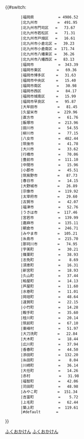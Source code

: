 {{#switch:{{自治體名稱翻譯/福岡縣|{{{1}}}}}
        |福岡県           = 4986.52
        |北九州市         =  491.95
        |北九州市門司区   =   73.67
        |北九州市若松区   =   71.31
        |北九州市戸畑区   =   16.61
        |北九州市小倉北区 =   39.23
        |北九州市小倉南区 =  171.74
        |北九州市八幡東区 =   36.26
        |北九州市八幡西区 =   83.13
        |福岡市           =  343.39
        |福岡市東区       =   69.36
        |福岡市博多区     =   31.63
        |福岡市中央区     =   15.40
        |福岡市南区       =   30.98
        |福岡市西区       =   84.17
        |福岡市城南区     =   15.99
        |福岡市早良区     =   95.87
        |大牟田市         =   81.45
        |久留米市         =  229.96
        |直方市           =   61.76
        |飯塚市           =  213.96
        |田川市           =   54.55
        |柳川市           =   77.15
        |八女市           =  482.44
        |筑後市           =   41.78
        |大川市           =   33.62
        |行橋市           =   70.06
        |豊前市           =  111.10
        |中間市           =   15.96
        |小郡市           =   45.51
        |筑紫野市         =   87.73
        |春日市           =   14.15
        |大野城市         =   26.89
        |宗像市           =  119.92
        |太宰府市         =   29.60
        |古賀市           =   42.07
        |福津市           =   52.76
        |うきは市         =  117.46
        |宮若市           =  139.99
        |嘉麻市           =  135.11
        |朝倉市           =  246.71
        |みやま市         =  105.21
        |糸島市           =  215.70
        |那珂川市         =   74.95
        |宇美町           =   30.21
        |篠栗町           =   38.93
        |志免町           =    8.69
        |須恵町           =   16.31
        |新宮町           =   18.93
        |久山町           =   37.44
        |粕屋町           =   14.13
        |芦屋町           =   11.60
        |水巻町           =   11.01
        |岡垣町           =   48.64
        |遠賀町           =   22.15
        |小竹町           =   14.28
        |鞍手町           =   35.60
        |桂川町           =   20.14
        |筑前町           =   67.10
        |東峰村           =   51.97
        |大刀洗町         =   22.84
        |大木町           =   18.44
        |広川町           =   37.94
        |香春町           =   44.50
        |添田町           =  132.20
        |糸田町           =    8.04
        |川崎町           =   36.14
        |大任町           =   14.26
        |赤村             =   31.98
        |福智町           =   42.06
        |苅田町           =   48.98
        |みやこ町         =  151.34
        |吉富町           =    5.72
        |上毛町           =   62.44
        |築上町           =  119.61
        |#default       = {{error|錯誤}}
}}<noinclude>{{Documentation|Template:自治體面積/doc}}
[[Category:都道府縣自治體面積模板|ふくおかけん]]
[[Category:福岡縣模板|ふくおかけん]]
</noinclude>